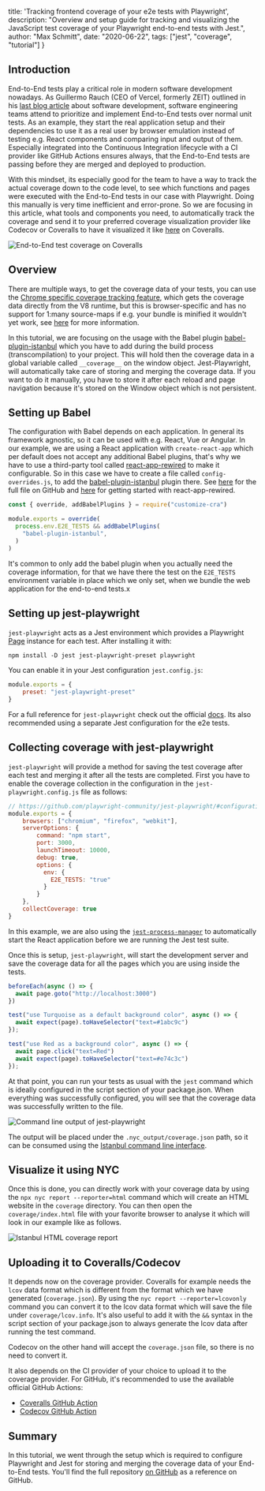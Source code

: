   title: 'Tracking frontend coverage of your e2e tests with Playwright',
  description: "Overview and setup guide for tracking and visualizing the JavaScript test coverage of your Playwright end-to-end tests with Jest.",
  author: "Max Schmitt",
  date: "2020-06-22",
  tags: ["jest", "coverage", "tutorial"]
}

## Introduction

End-to-End tests play a critical role in modern software development nowadays. As Guillermo Rauch (CEO of Vercel, formerly ZEIT) outlined in his [last blog article](https://rauchg.com/2020/develop-preview-test) about software development, software engineering teams attend to prioritize and implement End-to-End tests over normal unit tests. As an example, they start the real application setup and their dependencies to use it as a real user by browser emulation instead of testing e.g. React components and comparing input and output of them. Especially integrated into the Continuous Integration lifecycle with a CI provider like GitHub Actions ensures always, that the End-to-End tests are passing before they are merged and deployed to production.

With this mindset, its especially good for the team to have a way to track the actual coverage down to the code level, to see which functions and pages were executed with the End-to-End tests in our case with Playwright. Doing this manually is very time inefficient and error-prone. So we are focusing in this article, what tools and components you need, to automatically track the coverage and send it to your preferred coverage visualization provider like Codecov or Coveralls to have it visualized it like [here](https://coveralls.io/builds/31569579/source?filename=create-react-app-coverage/src/App.tsx) on Coveralls.

<img src="/blog/tracking-frontend-coverage-with-playwright/coverage.png" alt="End-to-End test coverage on Coveralls" />

## Overview

There are multiple ways, to get the coverage data of your tests, you can use the [Chrome specific coverage tracking feature](https://playwright.dev/#version=v1.1.1&path=docs%2Fapi.md&q=class-chromiumcoverage), which gets the coverage data directly from the V8 runtime, but this is browser-specific and has no support for 1:many source-maps if e.g. your bundle is minified it wouldn't yet work, see [here](https://github.com/istanbuljs/v8-to-istanbul/issues/21) for more information.

In this tutorial, we are focusing on the usage with the Babel plugin [babel-plugin-istanbul](https://github.com/istanbuljs/babel-plugin-istanbul) which you have to add during the build process (transcompilation) to your project. This will hold then the coverage data in a global variable called `__coverage__` on the window object. Jest-Playwright, will automatically take care of storing and merging the coverage data. If you want to do it manually, you have to store it after each reload and page navigation because it's stored on the Window object which is not persistent.

## Setting up Babel

The configuration with Babel depends on each application. In general its framework agnostic, so it can be used with e.g. React, Vue or Angular. In our example, we are using a React application with `create-react-app` which per default does not accept any additional Babel plugins, that's why we have to use a third-party tool called [react-app-rewired](https://github.com/timarney/react-app-rewired#how-to-rewire-your-create-react-app-project) to make it configurable. So in this case we have to create a file called `config-overrides.js`, to add the [babel-plugin-istanbul](https://github.com/istanbuljs/babel-plugin-istanbul) plugin there. See [here](https://github.com/playwright-community/playwright-jest-examples/blob/master/create-react-app-coverage/config-overrides.js) for the full file on GitHub and [here](https://github.com/timarney/react-app-rewired#how-to-rewire-your-create-react-app-project) for getting started with react-app-rewired.

```js
const { override, addBabelPlugins } = require("customize-cra")

module.exports = override(
  process.env.E2E_TESTS && addBabelPlugins(
    "babel-plugin-istanbul",
  )
)
```

It's common to only add the babel plugin when you actually need the coverage information, for that we have there the test on the `E2E_TESTS` environment variable in place which we only set, when we bundle the web application for the end-to-end tests.x

## Setting up jest-playwright

`jest-playwright` acts as a Jest environment which provides a Playwright [Page](https://playwright.dev/#version=v1.1.1&path=docs%2Fapi.md&q=class-page) instance for each test. After installing it with:

```txt
npm install -D jest jest-playwright-preset playwright
```

You can enable it in your Jest configuration `jest.config.js`:

```js
module.exports = {
    preset: "jest-playwright-preset"
}
```

For a full reference for `jest-playwright` check out the official [docs](https://github.com/playwright-community/jest-playwright#readme). Its also recommended using a separate Jest configuration for the e2e tests.

## Collecting coverage with jest-playwright

`jest-playwright` will provide a method for saving the test coverage after each test and merging it after all the tests are completed. First you have to enable the coverage collection in the configuration in the `jest-playwright.config.js` file as follows:

```js
// https://github.com/playwright-community/jest-playwright/#configuration
module.exports = {
    browsers: ["chromium", "firefox", "webkit"],
    serverOptions: {
        command: "npm start",
        port: 3000,
        launchTimeout: 10000,
        debug: true,
        options: {
          env: {
            E2E_TESTS: "true"
          }
        }
    },
    collectCoverage: true
}
```

In this example, we are also using the [`jest-process-manager`](https://github.com/playwright-community/jest-process-manager#readme) to automatically start the React application before we are running the Jest test suite.

Once this is setup, `jest-playwright`, will start the development server and save the coverage data for all the pages which you are using inside the tests.

```js
beforeEach(async () => {
  await page.goto("http://localhost:3000")
})

test("use Turquoise as a default background color", async () => {
  await expect(page).toHaveSelector("text=#1abc9c")
});

test("use Red as a background color", async () => {
  await page.click("text=Red")
  await expect(page).toHaveSelector("text=#e74c3c")
});
```

At that point, you can run your tests as usual with the `jest` command which is ideally configured in the script section of your package.json. When everything was successfully configured, you will see that the coverage data was successfully written to the file.

<img src="/blog/tracking-frontend-coverage-with-playwright/result.png" alt="Command line output of jest-playwright" />

The output will be placed under the `.nyc_output/coverage.json` path, so it can be consumed using the [Istanbul command line interface](https://github.com/istanbuljs/nyc#readme).

## Visualize it using NYC

Once this is done, you can directly work with your coverage data by using the `npx nyc report --reporter=html` command which will create an HTML website in the `coverage` directory. You can then open the `coverage/index.html` file with your favorite browser to analyse it which will look in our example like as follows.

<img src="/blog/tracking-frontend-coverage-with-playwright/istanbul.png" alt="Istanbul HTML coverage report" />

## Uploading it to Coveralls/Codecov

It depends now on the coverage provider. Coveralls for example needs the `lcov` data format which is different from the format which we have generated (`coverage.json`). By using the `nyc report --reporter=lcovonly` command you can convert it to the lcov data format which will save the file under `coverage/lcov.info`. It's also useful to add it with the `&&` syntax in the script section of your package.json to always generate the lcov data after running the test command.

Codecov on the other hand will accept the `coverage.json` file, so there is no need to convert it.

It also depends on the CI provider of your choice to upload it to the coverage provider. For GitHub, it's recommended to use the available official GitHub Actions:

- [Coveralls GitHub Action](https://github.com/marketplace/actions/coveralls-github-action)
- [Codecov GitHub Action](https://github.com/marketplace/actions/codecov)

## Summary

In this tutorial, we went through the setup which is required to configure Playwright and Jest for storing and merging the coverage data of your End-to-End tests. You'll find the full repository [on GitHub](https://github.com/playwright-community/playwright-jest-examples/tree/master/create-react-app-coverage) as a reference on GitHub.
